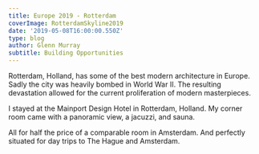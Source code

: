 ---
title: Europe 2019 - Rotterdam
coverImage: RotterdamSkyline2019
date: '2019-05-08T16:00:00.550Z'
type: blog
author: Glenn Murray
subtitle: Building Opportunities
---

Rotterdam, Holland, has some of the best modern architecture in Europe. Sadly the city was heavily bombed in World War II. The resulting devastation allowed for the current proliferation of modern masterpieces.

<Rotterdam2019SlideShow />

I stayed at the Mainport Design Hotel in Rotterdam, Holland. My corner room came with a panoramic view, a jacuzzi, and sauna.

All for half the price of a comparable room in Amsterdam. And perfectly situated for day trips to The Hague and Amsterdam.

<RotterdamHotel2019SlideShow />
